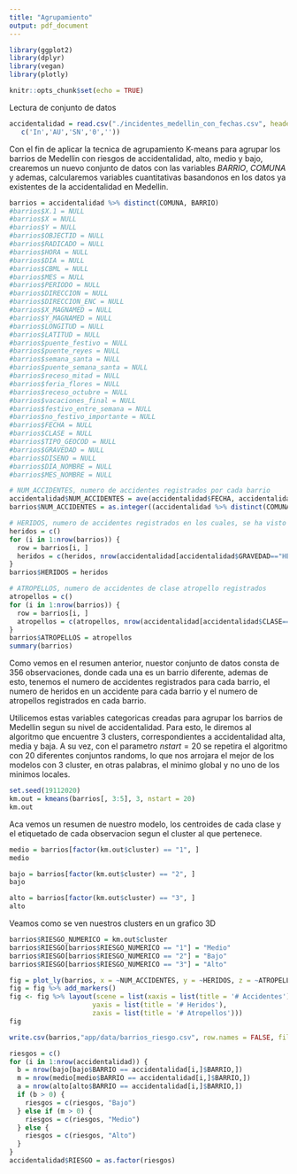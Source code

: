 ```yaml
---
title: "Agrupamiento"
output: pdf_document
---
```


```r
library(ggplot2)
library(dplyr)
library(vegan)
library(plotly)

knitr::opts_chunk$set(echo = TRUE)
```

Lectura de conjunto de datos
```r
accidentalidad = read.csv("./incidentes_medellin_con_fechas.csv", header = TRUE) %>% filter(!COMUNA %in% 
   c('In','AU','SN','0',''))
```

Con el fin de aplicar la tecnica de agrupamiento K-means para agrupar los barrios de Medellin con riesgos de accidentalidad, alto, medio y bajo, crearemos un nuevo conjunto de datos con las variables $BARRIO$, $COMUNA$ y ademas, calcularemos variables cuantitativas basandonos en los datos ya existentes de la accidentalidad en Medellin.
```r
barrios = accidentalidad %>% distinct(COMUNA, BARRIO)
#barrios$X.1 = NULL
#barrios$X = NULL
#barrios$Y = NULL
#barrios$OBJECTID = NULL
#barrios$RADICADO = NULL
#barrios$HORA = NULL
#barrios$DIA = NULL
#barrios$CBML = NULL
#barrios$MES = NULL
#barrios$PERIODO = NULL
#barrios$DIRECCION = NULL
#barrios$DIRECCION_ENC = NULL
#barrios$X_MAGNAMED = NULL
#barrios$Y_MAGNAMED = NULL
#barrios$LONGITUD = NULL
#barrios$LATITUD = NULL
#barrios$puente_festivo = NULL
#barrios$puente_reyes = NULL
#barrios$semana_santa = NULL
#barrios$puente_semana_santa = NULL
#barrios$receso_mitad = NULL
#barrios$feria_flores = NULL
#barrios$receso_octubre = NULL
#barrios$vacaciones_final = NULL
#barrios$festivo_entre_semana = NULL
#barrios$no_festivo_importante = NULL
#barrios$FECHA = NULL
#barrios$CLASE = NULL
#barrios$TIPO_GEOCOD = NULL
#barrios$GRAVEDAD = NULL
#barrios$DISENO = NULL
#barrios$DIA_NOMBRE = NULL
#barrios$MES_NOMBRE = NULL

# NUM_ACCIDENTES, numero de accidentes registrados por cada barrio
accidentalidad$NUM_ACCIDENTES = ave(accidentalidad$FECHA, accidentalidad$BARRIO, FUN = length)
barrios$NUM_ACCIDENTES = as.integer((accidentalidad %>% distinct(COMUNA, BARRIO, .keep_all = TRUE))$NUM_ACCIDENTES)

# HERIDOS, numero de accidentes registrados en los cuales, se ha visto implicado un herido
heridos = c()
for (i in 1:nrow(barrios)) {
  row = barrios[i, ]
  heridos = c(heridos, nrow(accidentalidad[accidentalidad$GRAVEDAD=="HERIDO" & accidentalidad$BARRIO==row$BARRIO & accidentalidad$COMUNA==row$COMUNA,]))
}
barrios$HERIDOS = heridos

# ATROPELLOS, numero de accidentes de clase atropello registrados
atropellos = c()
for (i in 1:nrow(barrios)) {
  row = barrios[i, ]
  atropellos = c(atropellos, nrow(accidentalidad[accidentalidad$CLASE=="Atropello" & accidentalidad$BARRIO==row$BARRIO & accidentalidad$COMUNA==row$COMUNA,]))
}
barrios$ATROPELLOS = atropellos
summary(barrios)
```
Como vemos en el resumen anterior, nuestor conjunto de datos consta de 356 observaciones, donde cada una es un barrio diferente, ademas de esto, tenemos el numero de accidentes registrados para cada barrio, el numero de heridos en un accidente para cada barrio y el numero de atropellos registrados en cada barrio.


Utilicemos estas variables categoricas creadas para agrupar los barrios de Medellin segun su nivel de accidentalidad. Para esto, le diremos al algoritmo que encuentre 3 clusters, correspondientes a accidentalidad alta, media y baja. A su vez, con el parametro $nstart = 20$ se repetira el algoritmo con 20 diferentes conjuntos randoms, lo que nos arrojara el mejor de los modelos con 3 cluster, en otras palabras, el minimo global y no uno de los minimos locales.
```r
set.seed(19112020)
km.out = kmeans(barrios[, 3:5], 3, nstart = 20)
km.out
```
Aca vemos un resumen de nuestro modelo, los centroides de cada clase y el etiquetado de cada observacion segun el cluster al que pertenece.

```r
medio = barrios[factor(km.out$cluster) == "1", ]
medio
```

```r
bajo = barrios[factor(km.out$cluster) == "2", ]
bajo
```

```r
alto = barrios[factor(km.out$cluster) == "3", ]
alto
```
Veamos como se ven nuestros clusters en un grafico 3D
```r
barrios$RIESGO_NUMERICO = km.out$cluster
barrios$RIESGO[barrios$RIESGO_NUMERICO == "1"] = "Medio"
barrios$RIESGO[barrios$RIESGO_NUMERICO == "2"] = "Bajo"
barrios$RIESGO[barrios$RIESGO_NUMERICO == "3"] = "Alto"

fig = plot_ly(barrios, x = ~NUM_ACCIDENTES, y = ~HERIDOS, z = ~ATROPELLOS,  color = ~RIESGO)
fig = fig %>% add_markers()
fig <- fig %>% layout(scene = list(xaxis = list(title = '# Accidentes'),
                     yaxis = list(title = '# Heridos'),
                     zaxis = list(title = '# Atropellos')))
fig
```

```r
write.csv(barrios,"app/data/barrios_riesgo.csv", row.names = FALSE, fileEncoding = "UTF-8")
```

```r
riesgos = c()
for (i in 1:nrow(accidentalidad)) {
  b = nrow(bajo[bajo$BARRIO == accidentalidad[i,]$BARRIO,])
  m = nrow(medio[medio$BARRIO == accidentalidad[i,]$BARRIO,])
  a = nrow(alto[alto$BARRIO == accidentalidad[i,]$BARRIO,])
  if (b > 0) {
    riesgos = c(riesgos, "Bajo")
  } else if (m > 0) {
    riesgos = c(riesgos, "Medio")
  } else {
    riesgos = c(riesgos, "Alto")
  }
}
accidentalidad$RIESGO = as.factor(riesgos)
```